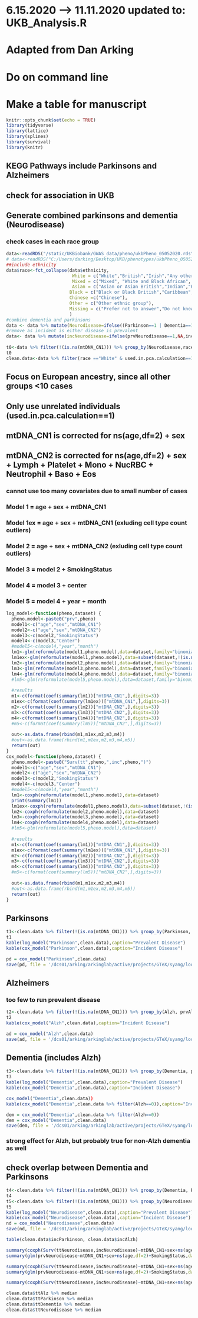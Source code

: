 # 6.15.2020 --> 11.11.2020 updated to: UKB_Analysis.R 
# Adapted from Dan Arking
# Do on command line
# Make a table for manuscript


```r
knitr::opts_chunk$set(echo = TRUE)
library(tidyverse)
library(lattice)
library(splines)
library(survival)
library(knitr)
```
## KEGG Pathways include Parkinsons and Alzheimers
## check for association in UKB
## Generate combined parkinsons and dementia (Neurodisease)
### check cases in each race group


```r
data<-readRDS("/static/UKBiobank/GWAS_data/pheno/ukbPheno_05052020.rds")
# data<-readRDS("C:/Users/darking/Desktop/UKB/phenotypes/ukbPheno_05052020.rds")
##include ethnicity
data$race<-fct_collapse(data$ethnicity,
                         White = c("White","British","Irish","Any other white background"),
                         Mixed = c("Mixed", "White and Black African", "White and Asian","Any other mixed background","White and Black Caribbean"),
                         Asian = c("Asian or Asian British","Indian","Pakistani","Bangladeshi","Any other Asian background"),
                        Black = c("Black or Black British","Caribbean","African","Any other Black background"),
                        Chinese =c("Chinese"),
                        Other = c("Other ethnic group"),
                        Missing = c("Prefer not to answer","Do not know")
                        )
#combine dementia and parkinsons
data <- data %>% mutate(Neurodisease=ifelse((Parkinson==1 | Dementia==1),1,0), incNeurodisease=ifelse((incParkinson==1 | incDementia==1),1,0), prvNeurodisease=ifelse((prvParkinson==1 | prvDementia==1),1,0),ttNeurodisease=pmin(ttDementia,ttParkinson))
#remove as incident is either disease is prevalent
data<- data %>% mutate(incNeurodisease=ifelse(prvNeurodisease==1,NA,incNeurodisease),ttNeurodisease=ifelse(prvNeurodisease==1,NA,ttNeurodisease))
  
t0<-data %>% filter(!(is.na(mtDNA_CN1))) %>% group_by(Neurodisease,race) %>% summarise(Count=n())
t0    
clean.data<-data %>% filter(race =="White" & used.in.pca.calculation==1)
```

## Focus on European ancestry, since all other groups <10 cases
## Only use unrelated individuals (used.in.pca.calculation==1)
## mtDNA_CN1 is corrected for ns(age,df=2) + sex
## mtDNA_CN2 is corrected for ns(age,df=2) + sex + Lymph + Platelet + Mono + NucRBC + Neutrophil + Baso + Eos
### cannot use too many covariates due to small number of cases
### Model 1 = age + sex + mtDNA_CN1
### Model 1ex = age + sex + mtDNA_CN1 (exluding cell type count outliers)
### Model 2 = age + sex + mtDNA_CN2 (exluding cell type count outliers)
### Model 3 = model 2 + SmokingStatus
### Model 4 = model 3 + center
### Model 5 = model 4 + year + month
```r
log_model<-function(pheno,dataset) { 
  pheno.model<-paste0("prv",pheno)
  model1<-c("age","sex","mtDNA_CN1")
  model2<-c("age","sex","mtDNA_CN2")
  model3<-c(model2,"SmokingStatus")
  model4<-c(model3,"Center")
  #model5<-c(model4,"year","month")
  lm1<-glm(reformulate(model1,pheno.model),data=dataset,family="binomial")
  lm1ex<-glm(reformulate(model1,pheno.model),data=subset(dataset,!(is.na(mtDNA_CN2))),family="binomial")
  lm2<-glm(reformulate(model2,pheno.model),data=dataset,family="binomial")
  lm3<-glm(reformulate(model3,pheno.model),data=dataset,family="binomial")
  lm4<-glm(reformulate(model4,pheno.model),data=dataset,family="binomial")
  #lm5<-glm(reformulate(model5,pheno.model),data=dataset,family="binomial")
  
  #results
  m1<-c(format(coef(summary(lm1))["mtDNA_CN1",],digits=3))
  m1ex<-c(format(coef(summary(lm1ex))["mtDNA_CN1",],digits=3))
  m2<-c(format(coef(summary(lm2))["mtDNA_CN2",],digits=3))
  m3<-c(format(coef(summary(lm3))["mtDNA_CN2",],digits=3))
  m4<-c(format(coef(summary(lm4))["mtDNA_CN2",],digits=3))
  #m5<-c(format(coef(summary(lm5))["mtDNA_CN2",],digits=3))
  
  out<-as.data.frame(rbind(m1,m1ex,m2,m3,m4))
  #out<-as.data.frame(rbind(m1,m1ex,m2,m3,m4,m5))
  return(out)
}
cox_model<-function(pheno,dataset) { 
  pheno.model<-paste0("Surv(tt",pheno,",inc",pheno,")")
  model1<-c("age","sex","mtDNA_CN1")
  model2<-c("age","sex","mtDNA_CN2")
  model3<-c(model2,"SmokingStatus")
  model4<-c(model3,"Center")
  #model5<-c(model4,"year","month")
  lm1<-coxph(reformulate(model1,pheno.model),data=dataset)
  print(summary(lm1))
  lm1ex<-coxph(reformulate(model1,pheno.model),data=subset(dataset,!(is.na(mtDNA_CN2))))
  lm2<-coxph(reformulate(model2,pheno.model),data=dataset)
  lm3<-coxph(reformulate(model3,pheno.model),data=dataset)
  lm4<-coxph(reformulate(model4,pheno.model),data=dataset)
  #lm5<-glm(reformulate(model5,pheno.model),data=dataset)
  
  #results
  m1<-c(format(coef(summary(lm1))["mtDNA_CN1",],digits=3))
  m1ex<-c(format(coef(summary(lm1ex))["mtDNA_CN1",],digits=3))
  m2<-c(format(coef(summary(lm2))["mtDNA_CN2",],digits=3))
  m3<-c(format(coef(summary(lm3))["mtDNA_CN2",],digits=3))
  m4<-c(format(coef(summary(lm4))["mtDNA_CN2",],digits=3))
  #m5<-c(format(coef(summary(lm5))["mtDNA_CN2",],digits=3))
  
  out<-as.data.frame(rbind(m1,m1ex,m2,m3,m4))
  #out<-as.data.frame(rbind(m1,m1ex,m2,m3,m4,m5))
  return(out)
}
```
## Parkinsons
```r
t1<-clean.data %>% filter(!(is.na(mtDNA_CN1))) %>% group_by(Parkinson, prvParkinson) %>% summarise(Count=n())
t1
kable(log_model("Parkinson",clean.data),caption="Prevalent Disease")
kable(cox_model("Parkinson",clean.data),caption="Incident Disease")

pd = cox_model("Parkinson",clean.data)
save(pd, file = '/dcs01/arking/arkinglab/active/projects/GTeX/syang/look.version8/R_objects/UKB/pd.rds')
```
## Alzheimers
### too few to run prevalent disease
```r
t2<-clean.data %>% filter(!(is.na(mtDNA_CN1))) %>% group_by(Alzh, prvAlzh) %>% summarise(Count=n())
t2
kable(cox_model("Alzh",clean.data),caption="Incident Disease")

ad = cox_model("Alzh",clean.data)
save(ad, file = '/dcs01/arking/arkinglab/active/projects/GTeX/syang/look.version8/R_objects/UKB/ad.rds')
```
## Dementia (includes Alzh)
```r
t3<-clean.data %>% filter(!(is.na(mtDNA_CN1))) %>% group_by(Dementia, prvDementia) %>% summarise(Count=n())
t3
kable(log_model("Dementia",clean.data),caption="Prevalent Disease")
kable(cox_model("Dementia",clean.data),caption="Incident Disease")

cox_model("Dementia",clean.data))
kable(cox_model("Dementia",clean.data %>% filter(Alzh==0)),caption="Incident Disease (No Alzh)")

dem = cox_model("Dementia",clean.data %>% filter(Alzh==0))
dem = cox_model("Dementia",clean.data)
save(dem, file = '/dcs01/arking/arkinglab/active/projects/GTeX/syang/look.version8/R_objects/UKB/dem.rds')
```

### strong effect for Alzh, but probably true for non-Alzh dementia as well
## check overlap between Dementia and Parkinsons
```r
t4<-clean.data %>% filter(!(is.na(mtDNA_CN1))) %>% group_by(Dementia, Parkinson) %>% summarise(Count=n())
t4
t5<-clean.data %>% filter(!(is.na(mtDNA_CN1))) %>% group_by(Neurodisease,prvNeurodisease) %>% summarise(Count=n())
t5
kable(log_model("Neurodisease",clean.data),caption="Prevalent Disease")
kable(cox_model("Neurodisease",clean.data),caption="Incident Disease")
nd = cox_model("Neurodisease",clean.data)
save(nd, file = '/dcs01/arking/arkinglab/active/projects/GTeX/syang/look.version8/R_objects/UKB/nd.rds')

table(clean.data$incParkinson, clean.data$incAlzh)
```

```r
summary(coxph(Surv(ttNeurodisease,incNeurodisease)~mtDNA_CN1+sex+ns(age,df=2)+SmokingStatus,data=clean.data))
summary(glm(prvNeurodisease~mtDNA_CN1+sex+ns(age,df=2)+SmokingStatus,data=clean.data,family="binomial"))
```

```r
summary(coxph(Surv(ttNeurodisease,incNeurodisease)~mtDNA_CN1+sex+ns(age,df=2)+SmokingStatus,data=clean.data))
summary(glm(prvNeurodisease~mtDNA_CN1+sex+ns(age,df=2)+SmokingStatus,data=clean.data,family="binomial"))

summary(coxph(Surv(ttNeurodisease,incNeurodisease)~mtDNA_CN1+sex+ns(age,df=2),data=clean.data))

clean.data$ttAlz %>% median
clean.data$ttParkinson %>% median
clean.data$ttDementia %>% median
clean.data$ttNeurodisease %>% median
```

